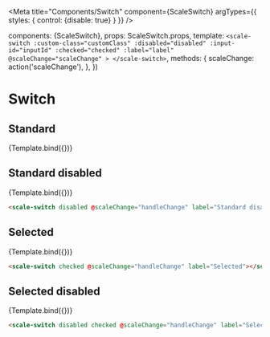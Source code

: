 
<Meta
  title="Components/Switch"
  component={ScaleSwitch}
  argTypes={{
    styles: {
      control: {disable: true}
    }
  }}
/>

  components: {ScaleSwitch},
  props: ScaleSwitch.props,
  template: `
    <scale-switch
      :custom-class="customClass"
      :disabled="disabled"
      :input-id="inputId"
      :checked="checked"
      :label="label"
      @scaleChange="scaleChange"
    >
    </scale-switch>
  `,
  methods: {
    scaleChange: action('scaleChange'),
  },
})

# Switch

## Standard

<Canvas withSource="none">
  <Story
    name="Standard"
    args={{
      label: 'Standard'
    }}
  >
    {Template.bind({})}
  </Story>
</Canvas>

<ArgsTable story="Standard"/>


## Standard disabled

<Canvas withSource="none">
  <Story
    name="Standard disabled"
    args={{
      disabled: true,
      label: 'Standard disabled'
    }}
  >
    {Template.bind({})}
  </Story>
</Canvas>

```html
<scale-switch disabled @scaleChange="handleChange" label="Standard disabled"></scale-switch>
```


## Selected

<Canvas withSource="none">
  <Story
    name="Selected"
    args={{
      checked: true,
      label: 'Selected'
    }}
  >
    {Template.bind({})}
  </Story>
</Canvas>

```html
<scale-switch checked @scaleChange="handleChange" label="Selected"></scale-switch>
```


## Selected disabled

<Canvas withSource="none">
    <Story
      name="Selected disabled"
      args={{
        disabled: true,
        checked: true,
        label: 'Selected disabled'
      }}
    >
      {Template.bind({})}
    </Story>
</Canvas>

```html
<scale-switch disabled checked @scaleChange="handleChange" label="Selected disabled"></scale-switch>
```

